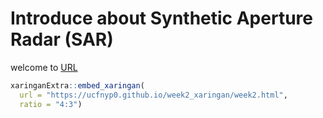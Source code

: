 # Introduce about Synthetic Aperture Radar (SAR)

welcome to [URL](https://ucfnyp0.github.io/week2_xaringan/week2.html)

```r
xaringanExtra::embed_xaringan(
  url = "https://ucfnyp0.github.io/week2_xaringan/week2.html",
  ratio = "4:3")
```

